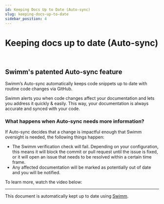 ```yaml
---
id: Keeping Docs Up to Date (Auto-sync)
slug: keeping-docs-up-to-date
sidebar_position: 4
---
```



# Keeping docs up to date (Auto-sync)

<br />
<ReactPlayer url="https://www.youtube.com/watch?v=WqolL6S5EMw" />

## Swimm's patented Auto-sync feature

Swimm’s Auto-sync automatically keeps code snippets up to date with routine code changes via GitHub.

Swimm alerts you when code changes affect your documentation and lets you address it quickly & easily. This way, your documentation is always accurate and synced with your code.

### What happens when Auto-sync needs more information?​

If Auto-sync decides that a change is impactful enough that Swimm oversight is needed, the following things happen:

- The Swimm verification check will fail. Depending on your configuration, this means it will block the commit or pull request until the issue is fixed, or it will open an issue that needs to be resolved within a certain time frame.
- Any affected documentation will be marked as potentially out of date and you will be notified.

To learn more, watch the video below:

<ReactPlayer url="https://www.youtube.com/watch?v=-IOjbz_Pd-4" />

---

This document is automatically kept up to date using [Swimm](https://swimm.io).

